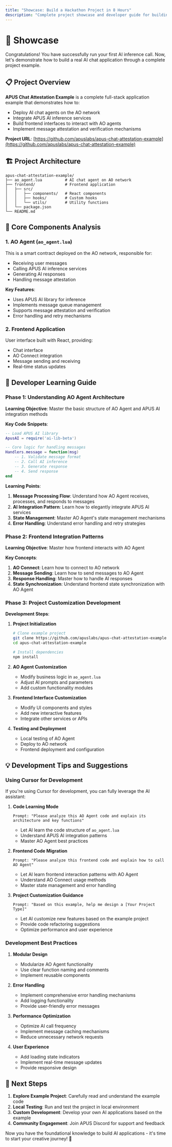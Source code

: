 ```yaml
---
title: "Showcase: Build a Hackathon Project in 8 Hours"
description: "Complete project showcase and developer guide for building AI applications with APUS"
---
```


# 🚀 Showcase

Congratulations! You have successfully run your first AI inference call. Now, let's demonstrate how to build a real AI chat application through a complete project example.

## 📋 Project Overview

**APUS Chat Attestation Example** is a complete full-stack application example that demonstrates how to:
- Deploy AI chat agents on the AO network
- Integrate APUS AI inference services
- Build frontend interfaces to interact with AO agents
- Implement message attestation and verification mechanisms

**Project URL**: [https://github.com/apuslabs/apus-chat-attestation-example](https://github.com/apuslabs/apus-chat-attestation-example)

## 🏗️ Project Architecture

```
apus-chat-attestation-example/
├── ao_agent.lua          # AI chat agent on AO network
├── frontend/             # Frontend application
│   ├── src/
│   │   ├── components/   # React components
│   │   ├── hooks/        # Custom hooks
│   │   └── utils/        # Utility functions
│   └── package.json
└── README.md
```

## 🔧 Core Components Analysis

### 1. AO Agent (`ao_agent.lua`)
This is a smart contract deployed on the AO network, responsible for:
- Receiving user messages
- Calling APUS AI inference services
- Generating AI responses
- Handling message attestation

**Key Features**:
- Uses APUS AI library for inference
- Implements message queue management
- Supports message attestation and verification
- Error handling and retry mechanisms

### 2. Frontend Application
User interface built with React, providing:
- Chat interface
- AO Connect integration
- Message sending and receiving
- Real-time status updates

## 🎯 Developer Learning Guide

### Phase 1: Understanding AO Agent Architecture

**Learning Objective**: Master the basic structure of AO Agent and APUS AI integration methods

**Key Code Snippets**:
```lua
-- Load APUS AI library
ApusAI = require('ai-lib-beta')

-- Core logic for handling messages
Handlers.message = function(msg)
    -- 1. Validate message format
    -- 2. Call AI inference
    -- 3. Generate response
    -- 4. Send response
end
```

**Learning Points**:
1. **Message Processing Flow**: Understand how AO Agent receives, processes, and responds to messages
2. **AI Integration Pattern**: Learn how to elegantly integrate APUS AI services
3. **State Management**: Master AO Agent's state management mechanisms
4. **Error Handling**: Understand error handling and retry strategies

### Phase 2: Frontend Integration Patterns

**Learning Objective**: Master how frontend interacts with AO Agent

**Key Concepts**:
1. **AO Connect**: Learn how to connect to AO network
2. **Message Sending**: Learn how to send messages to AO Agent
3. **Response Handling**: Master how to handle AI responses
4. **State Synchronization**: Understand frontend state synchronization with AO Agent

### Phase 3: Project Customization Development

**Development Steps**:

1. **Project Initialization**
   ```bash
   # Clone example project
   git clone https://github.com/apuslabs/apus-chat-attestation-example
   cd apus-chat-attestation-example
   
   # Install dependencies
   npm install
   ```

2. **AO Agent Customization**
   - Modify business logic in `ao_agent.lua`
   - Adjust AI prompts and parameters
   - Add custom functionality modules

3. **Frontend Interface Customization**
   - Modify UI components and styles
   - Add new interactive features
   - Integrate other services or APIs

4. **Testing and Deployment**
   - Local testing of AO Agent
   - Deploy to AO network
   - Frontend deployment and configuration

## 💡 Development Tips and Suggestions

### Using Cursor for Development

If you're using Cursor for development, you can fully leverage the AI assistant:

1. **Code Learning Mode**
   ```
   Prompt: "Please analyze this AO Agent code and explain its architecture and key functions"
   ```
   - Let AI learn the code structure of `ao_agent.lua`
   - Understand APUS AI integration patterns
   - Master AO Agent best practices

2. **Frontend Code Migration**
   ```
   Prompt: "Please analyze this frontend code and explain how to call AO Agent"
   ```
   - Let AI learn frontend interaction patterns with AO Agent
   - Understand AO Connect usage methods
   - Master state management and error handling

3. **Project Customization Guidance**
   ```
   Prompt: "Based on this example, help me design a [Your Project Type]"
   ```
   - Let AI customize new features based on the example project
   - Provide code refactoring suggestions
   - Optimize performance and user experience

### Development Best Practices

1. **Modular Design**
   - Modularize AO Agent functionality
   - Use clear function naming and comments
   - Implement reusable components

2. **Error Handling**
   - Implement comprehensive error handling mechanisms
   - Add logging functionality
   - Provide user-friendly error messages

3. **Performance Optimization**
   - Optimize AI call frequency
   - Implement message caching mechanisms
   - Reduce unnecessary network requests

4. **User Experience**
   - Add loading state indicators
   - Implement real-time message updates
   - Provide responsive design

## 🎉 Next Steps

1. **Explore Example Project**: Carefully read and understand the example code
2. **Local Testing**: Run and test the project in local environment
3. **Custom Development**: Develop your own AI applications based on the example
4. **Community Engagement**: Join APUS Discord for support and feedback

Now you have the foundational knowledge to build AI applications - it's time to start your creative journey! 🚀 